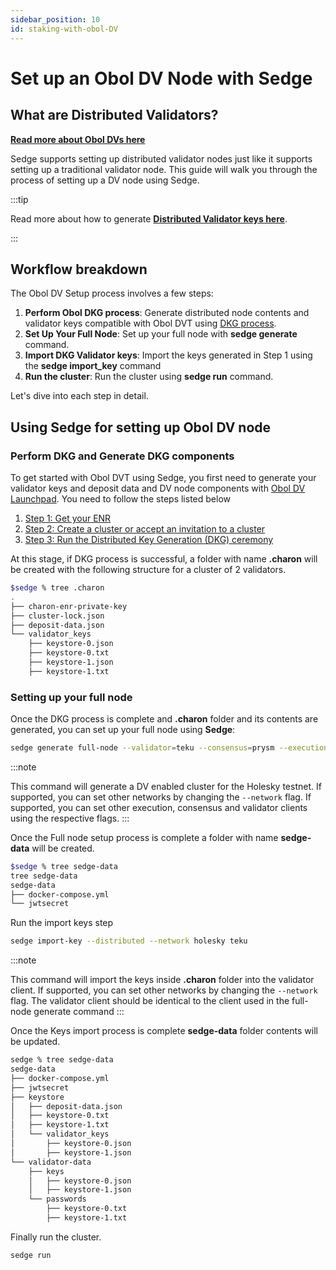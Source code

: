 ```yaml
---
sidebar_position: 10
id: staking-with-obol-DV
---
```



# Set up an Obol DV Node with Sedge 

## What are Distributed Validators?

**[Read more about Obol DVs here](https://docs.obol.org/docs/int/key-concepts)**

Sedge supports setting up distributed validator nodes just like it supports setting up a traditional validator node. This guide will walk you through the process of setting up a DV node using Sedge.

:::tip

Read more about how to generate **[Distributed Validator keys here](https://docs.obol.org/docs/next/start/quickstart_group)**.

:::

## Workflow breakdown

The Obol DV Setup process involves a few steps:

1. **Perform Obol DKG process**: Generate distributed node contents and validator keys compatible with Obol DVT using [DKG process](https://docs.obol.org/docs/next/start/quickstart_group).
2. **Set Up Your Full Node**: Set up your full node with **sedge generate** command.
3. **Import DKG Validator keys**: Import the keys generated in Step 1 using the **sedge import_key** command
4. **Run the cluster**: Run the cluster using **sedge run** command. 

Let's dive into each step in detail.

## Using Sedge for setting up Obol DV node

### Perform DKG and Generate DKG components

To get started with Obol DVT using Sedge, you first need to generate your validator keys and deposit data and DV node components with [Obol DV Launchpad](https://holesky.launchpad.obol.org/).
You need to follow the steps listed below
1. [Step 1: Get your ENR](https://docs.obol.org/docs/next/start/quickstart_group#step-1-get-your-enr)
2. [Step 2: Create a cluster or accept an invitation to a cluster](https://docs.obol.org/docs/next/start/quickstart_group#step-2-create-a-cluster-or-accept-an-invitation-to-a-cluster)
3. [Step 3: Run the Distributed Key Generation (DKG) ceremony](https://docs.obol.org/docs/next/start/quickstart_group#step-3-run-the-distributed-key-generation-dkg-ceremony)

At this stage, if DKG process is successful, a folder with name **.charon** will be created with the following structure for a cluster of 2 validators.

```bash
$sedge % tree .charon
.
├── charon-enr-private-key
├── cluster-lock.json
├── deposit-data.json
└── validator_keys
    ├── keystore-0.json
    ├── keystore-0.txt
    ├── keystore-1.json
    ├── keystore-1.txt
```

### Setting up your full node

Once the DKG process is complete and **.charon** folder and its contents are generated, you can set up your full node using **Sedge**:

```bash
sedge generate full-node --validator=teku --consensus=prysm --execution=geth --network=holesky --distributed
```

:::note

This command will generate a DV enabled cluster for the Holesky testnet.
If supported, you can set other networks by changing the `--network` flag.
If supported, you can set other execution, consensus and validator clients using the respective flags.
:::

Once the Full node setup process is complete a folder with name **sedge-data** will be created.

```bash
$sedge % tree sedge-data
tree sedge-data                                                                                             
sedge-data
├── docker-compose.yml
└── jwtsecret
```
Run the import keys step

```bash
sedge import-key --distributed --network holesky teku
```

:::note

This command will import the keys inside **.charon** folder into the validator client.
If supported, you can set other networks by changing the `--network` flag.
The validator client should be identical to the client used in the full-node generate command
:::

Once the Keys import process is complete **sedge-data** folder contents will be updated.

```bash
sedge % tree sedge-data                                      
sedge-data
├── docker-compose.yml
├── jwtsecret
├── keystore
│   ├── deposit-data.json
│   ├── keystore-0.txt
│   ├── keystore-1.txt
│   └── validator_keys
│       ├── keystore-0.json
│       ├── keystore-1.json
└── validator-data
    ├── keys
    │   ├── keystore-0.json
    │   ├── keystore-1.json
    └── passwords
        ├── keystore-0.txt
        ├── keystore-1.txt
```

Finally run the cluster.

```bash
sedge run
```